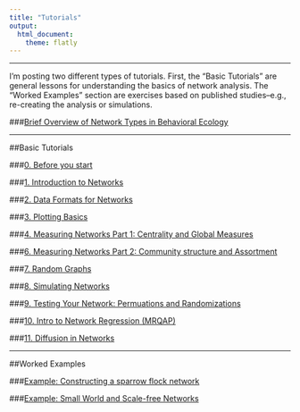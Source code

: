 ```yaml
---
title: "Tutorials"
output: 
  html_document:
    theme: flatly
---
```


--------------

I'm posting two different types of tutorials. First, the "Basic Tutorials" are general lessons for understanding the basics of network analysis. The "Worked Examples" section are exercises based on published studies--e.g., re-creating the analysis or simulations. 

###[Brief Overview of Network Types in Behavioral Ecology](networktypes.html)

---

##Basic Tutorials
<br>

###[0. Before you start](00_before_you_start.html)

###[1. Introduction to Networks](01_intro.html)

###[2. Data Formats for Networks](02_dataformats.html)

###[3. Plotting Basics](03_plots.html)

###[4. Measuring Networks Part 1: Centrality and Global Measures](04_measuring.html)

###[6. Measuring Networks Part 2: Community structure and Assortment](06_community.html)

###[7. Random Graphs](07_randomnets.html)

###[8. Simulating Networks](08_simulations.html)

###[9. Testing Your Network: Permuations and Randomizations](09_permutations.html)

###[10. Intro to Network Regression (MRQAP)](10_mrqap.html)

###[11. Diffusion in Networks](11_diffusion.html)

--------

##Worked Examples
<br>

###[Example: Constructing a sparrow flock network](example_make_sparrow_network.html)

###[Example: Small World and Scale-free Networks](example1_smallworld.html)
